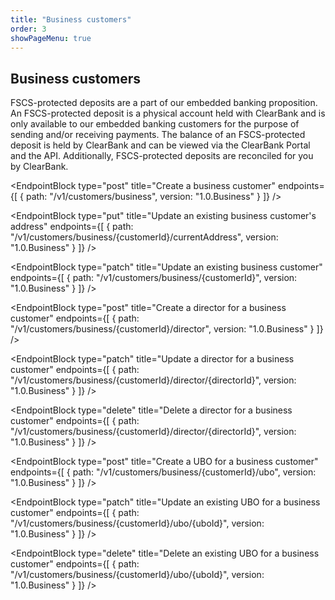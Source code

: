 ```yaml
---
title: "Business customers"
order: 3
showPageMenu: true
---
```



## Business customers

FSCS-protected deposits are a part of our embedded banking proposition. An FSCS-protected deposit is a physical account held with ClearBank and is only available to our embedded banking customers for the purpose of sending and/or receiving payments. The balance of an FSCS-protected deposit is held by ClearBank and can be viewed via the ClearBank Portal and the API. Additionally, FSCS-protected deposits are reconciled for you by ClearBank.

<EndpointBlock
  type="post"
  title="Create a business customer"
  endpoints={[
    {
      path: "/v1/customers/business",
      version: "1.0.Business"
    }
  ]}
/>

<EndpointBlock
  type="put"
  title="Update an existing business customer's address"
  endpoints={[
    {
      path: "/v1/customers/business/{customerId}/currentAddress",
      version: "1.0.Business"
    }
  ]}
/>

<EndpointBlock
  type="patch"
  title="Update an existing business customer"
  endpoints={[
    {
      path: "/v1/customers/business/{customerId}",
      version: "1.0.Business"
    }
  ]}
/>

<EndpointBlock
  type="post"
  title="Create a director for a business customer"
  endpoints={[
    {
      path: "/v1/customers/business/{customerId}/director",
      version: "1.0.Business"
    }
  ]}
/>

<EndpointBlock
  type="patch"
  title="Update a director for a business customer"
  endpoints={[
    {
      path: "/v1/customers/business/{customerId}/director/{directorId}",
      version: "1.0.Business"
    }
  ]}
/>

<EndpointBlock
  type="delete"
  title="Delete a director for a business customer"
  endpoints={[
    {
      path: "/v1/customers/business/{customerId}/director/{directorId}",
      version: "1.0.Business"
    }
  ]}
/>

<EndpointBlock
  type="post"
  title="Create a UBO for a business customer"
  endpoints={[
    {
      path: "/v1/customers/business/{customerId}/ubo",
      version: "1.0.Business"
    }
  ]}
/>

<EndpointBlock
  type="patch"
  title="Update an existing UBO for a business customer"
  endpoints={[
    {
      path: "/v1/customers/business/{customerId}/ubo/{uboId}",
      version: "1.0.Business"
    }
  ]}
/>

<EndpointBlock
  type="delete"
  title="Delete an existing UBO for a business customer"
  endpoints={[
    {
      path: "/v1/customers/business/{customerId}/ubo/{uboId}",
      version: "1.0.Business"
    }
  ]}
/>